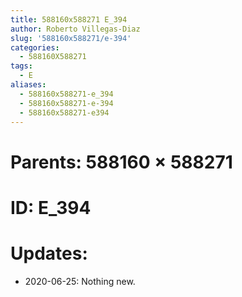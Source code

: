 ```yaml
---
title: 588160x588271 E_394
author: Roberto Villegas-Diaz
slug: '588160x588271/e-394'
categories:
  - 588160X588271
tags:
  - E
aliases:
  - 588160x588271-e_394
  - 588160x588271-e-394
  - 588160x588271-e394
---
```


# **Parents**: 588160 $\times$ 588271
# **ID**: E_394
# **Updates**: 
 - 2020-06-25: Nothing new.
